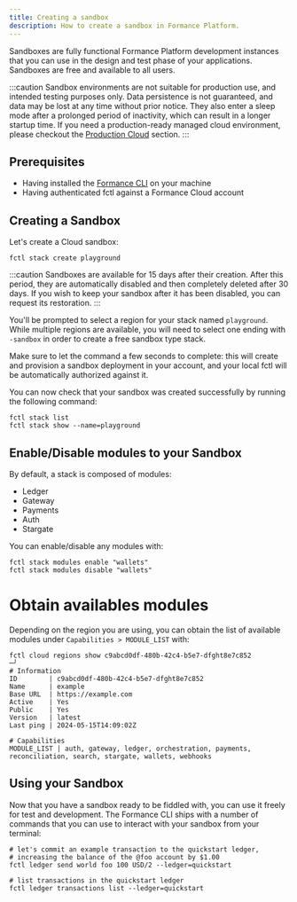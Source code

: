 ```yaml
---
title: Creating a sandbox
description: How to create a sandbox in Formance Platform.
---
```


Sandboxes are fully functional Formance Platform development instances that you can use in the design and test phase of your applications. Sandboxes are free and available to all users.

:::caution
Sandbox environments are not suitable for production use, and intended testing purposes only. Data persistence is not guaranteed, and data may be lost at any time without prior notice. They also enter a sleep mode after a prolonged period of inactivity, which can result in a longer startup time. If you need a production-ready managed cloud environment, please checkout the [Production Cloud](/deployment/introduction) section.
:::


## Prerequisites

* Having installed the [Formance CLI](../getting-started/fctl-quick-start.mdx) on your machine
* Having authenticated fctl against a Formance Cloud account

## Creating a Sandbox

Let's create a Cloud sandbox:

```shell
fctl stack create playground
```

:::caution
Sandboxes are available for 15 days after their creation. After this period, they are automatically disabled and then completely deleted after 30 days. If you wish to keep your sandbox after it has been disabled, you can request its restoration.
:::

You'll be prompted to select a region for your stack named `playground`. While multiple regions are available, you will need to select one ending with `-sandbox` in order to create a free sandbox type stack.

Make sure to let the command a few seconds to complete: this will create and provision a sandbox deployment in your account, and your local fctl will be automatically authorized against it.

You can now check that your sandbox was created successfully by running the following command:

```shell
fctl stack list
fctl stack show --name=playground
```

## Enable/Disable modules to your Sandbox

By default, a stack is composed of modules:

- Ledger
- Gateway
- Payments
- Auth
- Stargate

You can enable/disable any modules with:

```shell
fctl stack modules enable "wallets"
fctl stack modules disable "wallets"
```

# Obtain availables modules

Depending on the region you are using, you can obtain the list of available modules under `Capabilities > MODULE_LIST` with:

```shell
fctl cloud regions show c9abcd0df-480b-42c4-b5e7-dfght8e7c852                                                                                                                                      ─╯
# Information
ID        | c9abcd0df-480b-42c4-b5e7-dfght8e7c852
Name      | example
Base URL  | https://example.com
Active    | Yes
Public    | Yes
Version   | latest
Last ping | 2024-05-15T14:09:02Z

# Capabilities
MODULE_LIST | auth, gateway, ledger, orchestration, payments, reconciliation, search, stargate, wallets, webhooks
```

## Using your Sandbox

Now that you have a sandbox ready to be fiddled with, you can use it freely for test and development. The Formance CLI ships with a number of commands that you can use to interact with your sandbox from your terminal:

```shell
# let's commit an example transaction to the quickstart ledger,
# increasing the balance of the @foo account by $1.00
fctl ledger send world foo 100 USD/2 --ledger=quickstart

# list transactions in the quickstart ledger
fctl ledger transactions list --ledger=quickstart
```

